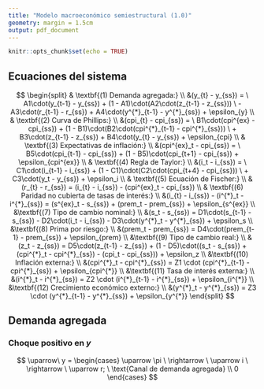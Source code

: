 ```yaml
---
title: "Modelo macroeconómico semiestructural (1.0)"
geometry: margin = 1.5cm
output: pdf_document
---
```


```r
knitr::opts_chunk$set(echo = TRUE)
```

## Ecuaciones del sistema

$$
\begin{split}
& \textbf{(1) Demanda agregada:} \\ &(y_{t} - y_{ss}) = \ A1\cdot(y_{t-1} - y_{ss}) + (1 - A1)\cdot(A2\cdot(z_{t-1} - z_{ss})) \ - A3\cdot(r_{t-1} - r_{ss}) + A4\cdot(y^{*}_{t-1} - y^{*}_{ss}) + \epsilon_{y} \\
& \textbf{(2) Curva de Phillips:} \\ &(cpi_{t} - cpi_{ss}) = \ B1\cdot(cpi^{ex} - cpi_{ss}) + (1 - B1)\cdot(B2\cdot(cpi^{*}_{t-1} - cpi^{*}_{ss})) \ + B3\cdot(z_{t-1} - z_{ss}) + B4\cdot(y_{t} - y_{ss}) + \epsilon_{cpi} \\
& \textbf{(3) Expectativas de inflación:} \\ &(cpi^{ex}_t - cpi_{ss}) = \ B5\cdot(cpi_{t-1} - cpi_{ss}) + (1 - B5)\cdot(cpi_{t+1} - cpi_{ss}) + \epsilon_{cpi^{ex}} \\
& \textbf{(4) Regla de Taylor:} \\ &(i_t - i_{ss}) = \ C1\cdot(i_{t-1} - i_{ss}) + (1 - C1)\cdot(C2\cdot(cpi_{t+4} - cpi_{ss})) \ + C3\cdot(y_t - y_{ss}) + \epsilon_i \\
& \textbf{(5) Ecuación de Fischer:} \\ &(r_{t} - r_{ss}) = (i_{t} - i_{ss}) - (cpi^{ex}_t - cpi_{ss}) \\
& \textbf{(6) Paridad no cubierta de tasas de interés:} \\ &(i_{t} - i_{ss}) - (i^{*}_t - i^{*}_{ss}) = (s^{ex}_t - s_{ss}) + (prem_t - prem_{ss}) + \epsilon_{s^{ex}} \\
&\textbf{(7) Tipo de cambio nominal:} \\ &(s_t - s_{ss}) = D1\cdot(s_{t-1} - s_{ss}) - D2\cdot(i_t - i_{ss}) - D3\cdot(y^{*}_t - y^{*}_{ss}) + \epsilon_s \\
&\textbf{(8) Prima por riesgo:} \\ &(prem_t - prem_{ss}) = D4\cdot(prem_{t-1} - prem_{ss}) + \epsilon_{prem} \\
&\textbf{(9) Tipo de cambio real:} \\ &(z_t - z_{ss}) = D5\cdot(z_{t-1} - z_{ss}) + (1 - D5)\cdot((s_t - s_{ss}) + (cpi^{*}_t - cpi^{*}_{ss}) - (cpi_t - cpi_{ss})) + \epsilon_z \\
&\textbf{(10) Inflación externa:} \\ &(cpi^{*}_t - cpi^{*}_{ss}) = Z1 \cdot (cpi^{*}_{t-1} - cpi^{*}_{ss}) + \epsilon_{cpi^{*}} \\
&\textbf{(11) Tasa de interés externa:} \\ &(i^{*}_t - i^{*}_{ss}) = Z2 \cdot (i^{*}_{t-1} - i^{*}_{ss}) + \epsilon_{i^{*}} \\
&\textbf{(12) Crecimiento económico externo:} \\ &(y^{*}_t - y^{*}_{ss}) = Z3 \cdot (y^{*}_{t-1} - y^{*}_{ss}) + \epsilon_{y^{*}}
\end{split}
$$

## Demanda agregada

### Choque positivo en $y$

$$
\uparrow\ y = 
\begin{cases}
\uparrow \pi \ \rightarrow \ \uparrow i \ \rightarrow \ \uparrow r; \ \text{Canal de demanda agregada} \\
0
\end{cases}
$$
